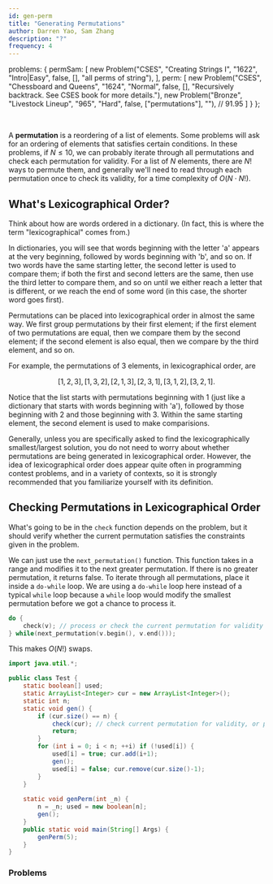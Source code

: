 ```yaml
---
id: gen-perm
title: "Generating Permutations"
author: Darren Yao, Sam Zhang
description: "?"
frequency: 4
---
```



  problems: {
	permSam: [
	  new Problem("CSES", "Creating Strings I", "1622", "Intro|Easy", false, [], "all perms of string"),
	],
	perm: [
      new Problem("CSES", "Chessboard and Queens", "1624", "Normal", false, [], "Recursively backtrack. See CSES book for more details."),
	  new Problem("Bronze", "Livestock Lineup", "965", "Hard", false, ["permutations"], ""), // 91.95
	]
  }
};

<problems-list problems={metadata.problems.permSam} />

<br />

A **permutation** is a reordering of a list of elements. Some problems will ask for an ordering of elements that satisfies certain conditions. In these problems, if $N \leq 10$, we can probably iterate through all permutations and check each permutation for validity. For a list of $N$ elements, there are $N!$ ways to permute them, and generally we'll need to read through each permutation once to check its validity, for a time complexity of $O(N \cdot N!)$.

<resources>
  <resource source="GFG" url="write-a-c-program-to-print-all-permutations-of-a-given-string" title="Printing all Permutations of Given String"> </resource>
</resources>

## What's Lexicographical Order?

Think about how are words ordered in a dictionary. (In fact, this is where the term "lexicographical" comes from.)

In dictionaries, you will see that words beginning with the letter 'a' appears at the very beginning, followed by words beginning with 'b', and so on. If two words have the same starting letter, the second letter is used to compare them; if both the first and second letters are the same, then use the third letter to compare them, and so on until we either reach a letter that is different, or we reach the end of some word (in this case, the shorter word goes first).

Permutations can be placed into lexicographical order in almost the same way. We first group permutations by their first element; if the first element of two permutations are equal, then we compare them by the second element; if the second element is also equal, then we compare by the third element, and so on.

For example, the permutations of 3 elements, in lexicographical order, are 

$$
[1, 2, 3], [1, 3, 2], [2, 1, 3], [2, 3, 1], [3, 1, 2], [3, 2, 1].
$$ 

Notice that the list starts with permutations beginning with 1 (just like a dictionary that starts with words beginning with 'a'), followed by those beginning with 2 and those beginning with 3. Within the same starting element, the second element is used to make comparisions.

Generally, unless you are specifically asked to find the lexicographically smallest/largest solution, you do not need to worry about whether permutations are being generated in lexicographical order. However, the idea of lexicographical order does appear quite often in programming contest problems, and in a variety of contexts, so it is strongly recommended that you familiarize yourself with its definition.

## Checking Permutations in Lexicographical Order 

What's going to be in the `check` function depends on the problem, but it should verify whether the current permutation satisfies the constraints given in the problem.

<LanguageSection>

<CPPSection>

We can just use the `next_permutation()` function. This function takes in a range and modifies it to the next greater permutation. If there is no greater permutation, it returns false. To iterate through all permutations, place it inside a `do-while` loop. We are using a `do-while` loop here instead of a typical `while` loop because a `while` loop would modify the smallest permutation before we got a chance to process it.

```cpp
do {
	check(v); // process or check the current permutation for validity
} while(next_permutation(v.begin(), v.end()));
```

This makes $O(N!)$ swaps.

</CPPSection>

<JavaSection>

```java
import java.util.*;

public class Test {
	static boolean[] used;
	static ArrayList<Integer> cur = new ArrayList<Integer>();
	static int n;
	static void gen() {
		if (cur.size() == n) {
			check(cur); // check current permutation for validity, or print it, etc.
			return;
		}
		for (int i = 0; i < n; ++i) if (!used[i]) {
			used[i] = true; cur.add(i+1);
			gen();
			used[i] = false; cur.remove(cur.size()-1);
		}
	}
	  
	static void genPerm(int _n) {
		n = _n; used = new boolean[n];
		gen();
	}
	public static void main(String[] Args) {
		genPerm(5);
	}
}
```

</JavaSection>

</LanguageSection>

### Problems

<problems-list problems={metadata.problems.perm} />